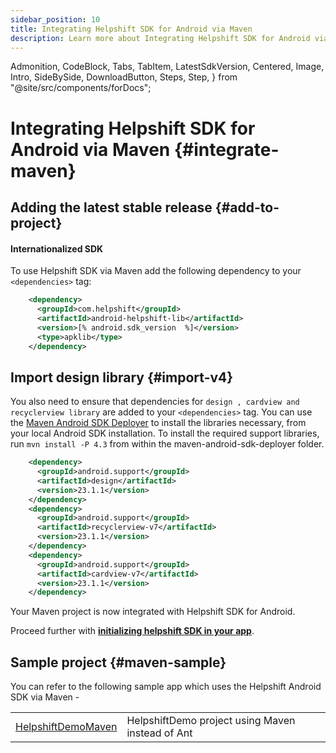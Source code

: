 ```yaml
---
sidebar_position: 10
title: Integrating Helpshift SDK for Android via Maven
description: Learn more about Integrating Helpshift SDK for Android via Maven
---
```


  Admonition,
  CodeBlock,
  Tabs,
  TabItem,
  LatestSdkVersion,
  Centered,
  Image,
  Intro,
  SideBySide,
  DownloadButton,
  Steps,
  Step,
} from "@site/src/components/forDocs";

# Integrating Helpshift SDK for Android via Maven {#integrate-maven}

## Adding the latest stable release {#add-to-project}

#### Internationalized SDK

To use Helpshift SDK via Maven add the following dependency to your
`<dependencies>` tag:

```xml
    <dependency>
      <groupId>com.helpshift</groupId>
      <artifactId>android-helpshift-lib</artifactId>
      <version>[% android.sdk_version  %]</version>
      <type>apklib</type>
    </dependency>

```

## Import design library {#import-v4}

You also need to ensure that dependencies for `design , cardview and recyclerview library` are added to your `<dependencies>` tag. You can use the [Maven Android SDK Deployer](https://github.com/mosabua/maven-android-sdk-deployer)
to install the libraries necessary, from your local Android SDK installation. To install the required support libraries, run `mvn install -P 4.3` from within the maven-android-sdk-deployer folder.

```xml
    <dependency>
      <groupId>android.support</groupId>
      <artifactId>design</artifactId>
      <version>23.1.1</version>
    </dependency>
    <dependency>
      <groupId>android.support</groupId>
      <artifactId>recyclerview-v7</artifactId>
      <version>23.1.1</version>
    </dependency>
    <dependency>
      <groupId>android.support</groupId>
      <artifactId>cardview-v7</artifactId>
      <version>23.1.1</version>
    </dependency>


```

Your Maven project is now integrated with Helpshift SDK for Android.

Proceed further with **[initializing helpshift SDK in your app](/android/getting-started#initializing)**.

## Sample project {#maven-sample}

You can refer to the following sample app which uses the Helpshift Android SDK via Maven -

<div className="compact  text-sm">

|                                                                                                                  |                                                  |
| ---------------------------------------------------------------------------------------------------------------- | ------------------------------------------------ |
| [HelpshiftDemoMaven](https://github.com/helpshift/helpshift-android-sdk-examples/tree/master/HelpshiftDemoMaven) | HelpshiftDemo project using Maven instead of Ant |

</div>
